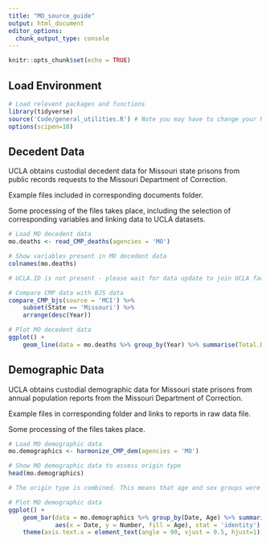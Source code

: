 ```yaml
---
title: "MO_source_guide"
output: html_document
editor_options: 
  chunk_output_type: console
---
```


```r
knitr::opts_chunk$set(echo = TRUE)
```

## Load Environment

```r
# Load relevent packages and functions
library(tidyverse)
source('Code/general_utilities.R') # Note you may have to change your Rmarkdown option for evaluate chunks to project instead of document
options(scipen=10)
```

## Decedent Data

UCLA obtains custodial decedent data for Missouri state prisons from public records requests to the Missouri Department of Correction.

Example files included in corresponding documents folder.

Some processing of the files takes place, including the selection of corresponding variables and linking data to UCLA datasets. 

```r
# Load MO decedent data
mo.deaths <- read_CMP_deaths(agencies = 'MO')

# Show variables present in MO decedent data
colnames(mo.deaths)

# UCLA.ID is not present - please wait for data update to join UCLA facility data

# Compare CMP data with BJS data
compare_CMP_bjs(source = 'MCI') %>%
    subset(State == 'Missouri') %>%
    arrange(desc(Year))

# Plot MO decedent data 
ggplot() +
    geom_line(data = mo.deaths %>% group_by(Year) %>% summarise(Total.Deaths = n()),aes(x = Year, y = Total.Deaths))

```


## Demographic Data

UCLA obtains custodial demographic data for Missouri state prisons from annual population reports from the Missouri Department of Correction.

Example files in corresponding folder and links to reports in raw data file.

Some processing of the files takes place. 

```r
# Load MO demographic data
mo.demographics <- harmonize_CMP_dem(agencies = 'MO')

# Show MO demographic data to assess origin type
head(mo.demographics)

# The origin type is combined. This means that age and sex groups were aggregated and reported together. 

# Plot MO demographic data 
ggplot() +
    geom_bar(data = mo.demographics %>% group_by(Date, Age) %>% summarise(Number = sum(Number, na.rm = TRUE)),
             aes(x = Date, y = Number, fill = Age), stat = 'identity') +
    theme(axis.text.x = element_text(angle = 90, vjust = 0.5, hjust=1)) # To see dates on x axis



```
